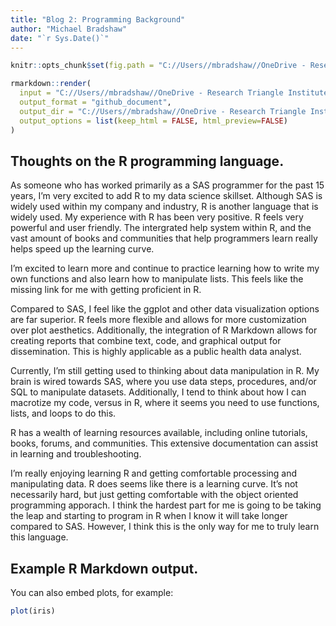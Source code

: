 ```yaml
---
title: "Blog 2: Programming Background"
author: "Michael Bradshaw"
date: "`r Sys.Date()`" 
---
```


```r
knitr::opts_chunk$set(fig.path = "C://Users//mbradshaw//OneDrive - Research Triangle Institute//Documents//Graduate School Courses//ST 558//Blog Update//mikebrad140.github.io//images")
```
```r
rmarkdown::render(
  input = "C://Users//mbradshaw//OneDrive - Research Triangle Institute//Documents//Graduate School Courses//ST 558//Blog Update//mikebrad140.github.io//_RMD//2023-06-06-blog-post-number2.Rmd",
  output_format = "github_document",
  output_dir = "C://Users//mbradshaw//OneDrive - Research Triangle Institute//Documents//Graduate School Courses//ST 558//Blog Update//mikebrad140.github.io//_posts",
  output_options = list(keep_html = FALSE, html_preview=FALSE)
)
```  
## Thoughts on the R programming language.  

As someone who has worked primarily as a SAS programmer for the past 15 years, I'm very excited to add R to my data science skillset. Although SAS is widely used within my company and industry, R is another language that is widely used. My experience with R has been very positive. R feels very powerful and user friendly. The intergrated help system within R, and the vast amount of books and communities that help programmers learn really helps speed up the learning curve.

I'm excited to learn more and continue to practice learning how to write my own functions and also learn how to manipulate lists. This feels like the missing link for me with getting proficient in R. 

Compared to SAS, I feel like the ggplot and other data visualization options are far superior. R feels more flexible and allows for more customization over plot aesthetics. Additionally, the integration of R Markdown allows for creating reports that combine text, code, and graphical output for dissemination. This is highly applicable as a public health data analyst.

Currently, I'm still getting used to thinking about data manipulation in R. My brain is wired towards SAS, where you use data steps, procedures, and/or SQL to manipulate datasets. Additionally, I tend to think about how I can macrotize my code, versus in R, where it seems you need to use functions, lists, and loops to do this.

R has a wealth of learning resources available, including online tutorials, books, forums, and communities. This extensive documentation can assist in learning and troubleshooting.

I'm really enjoying learning R and getting comfortable processing and manipulating data. R does seems like there is a learning curve. It's not necessarily hard, but just getting comfortable with the object oriented programming apporach. I think the hardest part for me is going to be taking the leap and starting to program in R when I know it will take longer compared to SAS. However, I think this is the only way for me to truly learn this language.

## Example R Markdown output.

You can also embed plots, for example:

```r
plot(iris)
```


